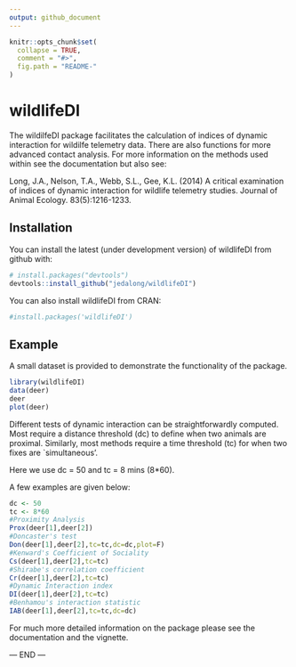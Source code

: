 ```yaml
---
output: github_document
---
```


<!-- README.md is generated from README.Rmd. Please edit that file -->

```r
knitr::opts_chunk$set(
  collapse = TRUE,
  comment = "#>",
  fig.path = "README-"
)
```

# wildlifeDI

The wildilfeDI package facilitates the calculation of indices of dynamic interaction for wildilfe telemetry data. There are also functions for more advanced contact analysis. For more information on the methods used within see the documentation but also see:

Long, J.A., Nelson, T.A., Webb, S.L., Gee, K.L. (2014) A critical examination of indices of dynamic interaction for wildlife telemetry studies. Journal of Animal Ecology. 83(5):1216-1233.

## Installation

You can install the latest (under development version) of wildlifeDI from github with:

```r
# install.packages("devtools")
devtools::install_github("jedalong/wildlifeDI")
```

You can also install wildlifeDI from CRAN: 

```r
#install.packages('wildlifeDI')
```

## Example

A small dataset is provided to demonstrate the functionality of the package.

```r
library(wildlifeDI)
data(deer)
deer
plot(deer)
```

Different tests of dynamic interaction can be straightforwardly computed. Most require a distance threshold (dc) to define when two animals are proximal. Similarly, most methods require a time threshold (tc) for when two fixes are `simultaneous'. 

Here we use dc = 50 and tc = 8 mins (8*60).

A few examples are given below:

```r
dc <- 50
tc <- 8*60
#Proximity Analysis
Prox(deer[1],deer[2])
#Doncaster's test
Don(deer[1],deer[2],tc=tc,dc=dc,plot=F)
#Kenward's Coefficient of Sociality
Cs(deer[1],deer[2],tc=tc)
#Shirabe's correlation coefficient
Cr(deer[1],deer[2],tc=tc)
#Dynamic Interaction index
DI(deer[1],deer[2],tc=tc)
#Benhamou's interaction statistic
IAB(deer[1],deer[2],tc=tc,dc=dc)
```

For much more detailed information on the package please see the documentation and the vignette.

--- END --- 